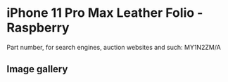 
# iPhone 11 Pro Max Leather Folio - Raspberry

Part number, for search engines, auction websites and such: MY1N2ZM/A

## Image gallery

<div style={{ width: "768px" }}>
  <GalleryComponent
    images={[
      {
        original: "/everysource/MY1N2.webp",
        thumbnail: "/everypreview/MY1N2.webp",
      },
      {
        original: "/everysource/MY1N2_AV1.webp",
        thumbnail: "/everypreview/MY1N2_AV1.webp",
      },
      {
        original: "/everysource/MY1N2_AV2.webp",
        thumbnail: "/everypreview/MY1N2_AV2.webp",
      },
      {
        original: "/everysource/MY1N2_AV3.webp",
        thumbnail: "/everypreview/MY1N2_AV3.webp",
      },
      {
        original: "/everysource/MY1N2_AV4.webp",
        thumbnail: "/everypreview/MY1N2_AV4.webp",
      },
      {
        original: "/everysource/MY1N2_AV5.webp",
        thumbnail: "/everypreview/MY1N2_AV5.webp",
      }
    ]}
  />
</div>